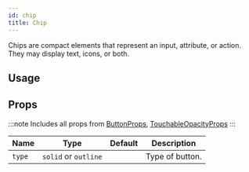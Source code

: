 ```yaml
---
id: chip
title: Chip
---
```



Chips are compact elements that represent an input, attribute, or action.
They may display text, icons, or both.

## Usage

<Usage />

## Props

:::note
Includes all props from [ButtonProps](/docs/documentation/button#props), [TouchableOpacityProps](https://reactnative.dev/docs/touchableopacity#props)
:::

<div class='table-responsive'>

| Name   | Type                 | Default | Description     |
| ------ | -------------------- | ------- | --------------- |
| `type` | `solid` or `outline` |         | Type of button. |

</div>
